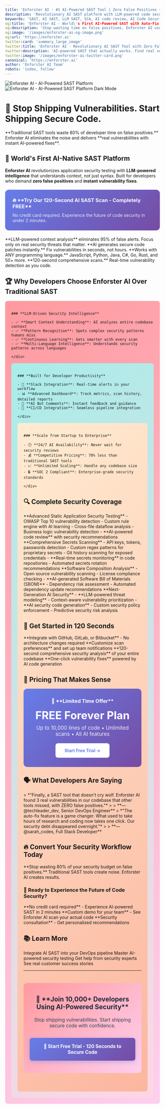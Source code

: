```yaml
---
title: 'Enforster AI - #1 AI-Powered SAST Tool | Zero False Positives + Auto-Fix'
description: 'Revolutionary AI SAST platform with LLM-powered code security, instant vulnerability fixes, SCA analysis, secrets detection, and AI SBOM generation. 120-second scans, zero false positives.'
keywords: 'SAST, AI SAST, LLM SAST, SCA, AI code review, AI Code Security, LLM Code security, LLM Code review, Secrets, AI SBOM, static application security testing, code vulnerability scanner, automated security testing, DevSecOps, shift left security, AI vulnerability detection, code security automation, SAST tools, security code analysis, AI powered security, machine learning code security, intelligent SAST'
og:title: 'Enforster AI - World\'s First AI-Powered SAST with Auto-Fix | Try Free'
og:description: 'Stop wasting time on false positives. Enforster AI uses LLM technology to find real vulnerabilities and fix them instantly. 120-second scans, any language, zero noise.'
og:image: '/images/enforster-ai-og-image.png'
og:url: 'https://enforster.ai'
twitter:card: 'summary_large_image'
twitter:title: 'Enforster AI - Revolutionary AI SAST Tool with Zero False Positives'
twitter:description: 'AI-powered SAST that actually works. Find real vulnerabilities, get instant fixes, eliminate security debt. Free trial - no credit card required.'
twitter:image: '/images/enforster-ai-twitter-card.png'
canonical: 'https://enforster.ai'
author: 'Enforster AI Team'
robots: 'index, follow'
---
```


<img
  className="block dark:hidden"
  src="/images/hero-light.svg"
  alt="Enforster AI - AI-Powered SAST Platform"
/>
<img
  className="hidden dark:block"
  src="/images/hero-dark.svg"
  alt="Enforster AI - AI-Powered SAST Platform Dark Mode"
/>

# 🚀 **Stop Shipping Vulnerabilities. Start Shipping Secure Code.**

<Warning>
**Traditional SAST tools waste 80% of developer time on false positives.** Enforster AI eliminates the noise and delivers **real vulnerabilities with instant AI-powered fixes**.
</Warning>

## 🎯 **World's First AI-Native SAST Platform**

**Enforster AI** revolutionizes application security testing with **LLM-powered intelligence** that understands context, not just syntax. Built for developers who demand **zero false positives** and **instant vulnerability fixes**.

<div style="background: linear-gradient(135deg, #667eea 0%, #764ba2 100%); padding: 24px; border-radius: 12px; color: white; margin: 20px 0;">
  <h3 style="color: white; margin: 0 0 10px 0;">🔥 **Try Our 120-Second AI SAST Scan - Completely FREE**</h3>
  <p style="margin: 0; opacity: 0.9;">No credit card required. Experience the future of code security in under 2 minutes.</p>
</div>

<CardGroup cols={2}>
  <Card
    title="🎯 Zero False Positives"
    icon="shield-check"
    iconType="solid"
    color="#10B981"
    href="/features/accuracy"
  >
    **LLM-powered context analysis** eliminates 95% of false alerts. Focus only on real security threats that matter.
  </Card>
  <Card
    title="⚡ One-Click Auto-Fix"
    icon="magic-wand"
    iconType="solid"
    color="#8B5CF6"
    href="/features/auto-fix"
  >
    **AI generates secure code patches instantly.** Fix vulnerabilities in seconds, not hours.
  </Card>
  <Card
    title="🌐 Universal Language Support"
    icon="code"
    iconType="solid"
    color="#F59E0B"
    href="/features/languages"
  >
    **Works with ANY programming language.** JavaScript, Python, Java, C#, Go, Rust, and 50+ more.
  </Card>
  <Card
    title="⚡ Lightning-Fast Scans"
    icon="bolt"
    iconType="solid"
    color="#EF4444"
    href="/features/real-time"
  >
    **120-second comprehensive scans.** Real-time vulnerability detection as you code.
  </Card>
</CardGroup>

## 🏆 **Why Developers Choose Enforster AI Over Traditional SAST**

<Tabs>
  <Tab title="🤖 AI-Powered Analysis">
    <div style="background: linear-gradient(135deg, #ff9a9e 0%, #fecfef 100%); padding: 20px; border-radius: 8px;">
      
    ### **LLM-Driven Security Intelligence**
    
    - ✅ **Smart Context Understanding**: AI analyzes entire codebase context
    - ✅ **Pattern Recognition**: Spots complex security patterns humans miss  
    - ✅ **Continuous Learning**: Gets smarter with every scan
    - ✅ **Multi-Language Intelligence**: Understands security patterns across languages
    
    </div>
  </Tab>
  <Tab title="🛠️ Developer Experience">
    <div style="background: linear-gradient(135deg, #a8edea 0%, #fed6e3 100%); padding: 20px; border-radius: 8px;">
      
    ### **Built for Developer Productivity**
    
    - 🔔 **Slack Integration**: Real-time alerts in your workflow
    - 📊 **Advanced Dashboard**: Track metrics, scan history, detailed reports
    - 💬 **AI Bot Comments**: Instant feedback and guidance
    - 🔄 **CI/CD Integration**: Seamless pipeline integration
    
    </div>
  </Tab>
  <Tab title="🏢 Enterprise Ready">
    <div style="background: linear-gradient(135deg, #ffecd2 0%, #fcb69f 100%); padding: 20px; border-radius: 8px;">
      
    ### **Scale from Startup to Enterprise**
    
    - 🕒 **24/7 AI Availability**: Never wait for security reviews
    - 💰 **Competitive Pricing**: 70% less than traditional SAST tools
    - 📈 **Unlimited Scaling**: Handle any codebase size
    - 🔒 **SOC 2 Compliant**: Enterprise-grade security standards
    
    </div>
  </Tab>
</Tabs>

## 🔍 **Complete Security Coverage**

<AccordionGroup>
  <Accordion title="🛡️ SAST + AI Code Review" icon="shield-check">
    **Advanced Static Application Security Testing**
    - OWASP Top 10 vulnerability detection
    - Custom rule engine with AI learning
    - Cross-file dataflow analysis  
    - Business logic vulnerability detection
    - **AI-powered code review** with security recommendations
  </Accordion>

  <Accordion title="🔐 Secrets Detection + Management" icon="key">
    **Comprehensive Secrets Scanning**
    - API keys, tokens, passwords detection
    - Custom regex patterns for proprietary secrets
    - Git history scanning for exposed credentials
    - **Real-time secrets monitoring** in code repositories
    - Automated secrets rotation recommendations
  </Accordion>

  <Accordion title="📦 SCA + AI SBOM Generation" icon="cube">
    **Software Composition Analysis**
    - Open source vulnerability scanning
    - License compliance checking
    - **AI-generated Software Bill of Materials (SBOM)**
    - Dependency risk assessment
    - Automated dependency update recommendations
  </Accordion>

  <Accordion title="🤖 LLM Security Analysis" icon="brain">
    **Next-Generation AI Security**
    - **LLM-powered threat modeling**
    - Context-aware vulnerability prioritization
    - **AI security code generation**
    - Custom security policy enforcement
    - Predictive security risk analysis
  </Accordion>
</AccordionGroup>

## 🚀 **Get Started in 120 Seconds**

<Steps>
  <Step title="🔗 Connect Repository" icon="git-branch">
    **Integrate with GitHub, GitLab, or Bitbucket** - No architecture changes required
  </Step>
  <Step title="⚙️ Configure AI Settings" icon="cog">
    **Customize scan preferences** and set up team notifications
  </Step>
  <Step title="🔍 Run AI SAST Scan" icon="magnifying-glass">
    **120-second comprehensive security analysis** of your entire codebase
  </Step>
  <Step title="🛠️ Apply Auto-Fixes" icon="wrench">
    **One-click vulnerability fixes** powered by AI code generation
  </Step>
</Steps>

## 💎 **Pricing That Makes Sense**

<div style="background: linear-gradient(135deg, #667eea 0%, #764ba2 100%); padding: 30px; border-radius: 12px; color: white; text-align: center;">
  <h3 style="color: white; margin: 0 0 15px 0;">🎁 **Limited Time Offer**</h3>
  <h2 style="color: white; margin: 0 0 10px 0; font-size: 2.5em;">FREE Forever Plan</h2>
  <p style="margin: 0 0 20px 0; opacity: 0.9; font-size: 1.2em;">Up to 10,000 lines of code • Unlimited scans • All AI features</p>
  <a href="/signup" style="background: white; color: #667eea; padding: 15px 30px; border-radius: 8px; text-decoration: none; font-weight: bold; display: inline-block;">Start Free Trial →</a>
</div>

## 🗣️ **What Developers Are Saying**

<CardGroup cols={2}>
  <Card title="🚀 Zero False Positives" color="#10B981">
    > *"Finally, a SAST tool that doesn't cry wolf. Enforster AI found 3 real vulnerabilities in our codebase that other tools missed, with ZERO false positives."*
    > 
    > **— @techleader_dev, Senior DevOps Engineer**
  </Card>
  <Card title="⚡ Instant Fixes" color="#8B5CF6">
    > *"The auto-fix feature is a game changer. What used to take hours of research and coding now takes one click. Our security debt disappeared overnight."*
    > 
    > **— @sarah_codes, Full Stack Developer**
  </Card>
</CardGroup>

## 🔥 **Convert Your Security Workflow Today**

<Warning>
**Stop wasting 80% of your security budget on false positives.** Traditional SAST tools create noise. Enforster AI creates results.
</Warning>

### **🎯 Ready to Experience the Future of Code Security?**

<CardGroup cols={3}>
  <Card
    title="🚀 Start Free Trial"
    icon="rocket"
    iconType="solid"
    color="#10B981"
    href="/signup"
  >
    **No credit card required** - Experience AI-powered SAST in 2 minutes
  </Card>
  <Card
    title="📅 Book Demo"
    icon="calendar"
    iconType="solid"
    color="#8B5CF6"
    href="/demo"
  >
    **Custom demo for your team** - See Enforster AI scan your actual code
  </Card>
  <Card
    title="💬 Talk to Expert"
    icon="comments"
    iconType="solid"
    color="#F59E0B"
    href="/contact"
  >
    **Security consultation** - Get personalized recommendations
  </Card>
</CardGroup>

## 📚 **Learn More**

<CardGroup cols={4}>
  <Card
    title="📖 API Reference"
    icon="code"
    iconType="solid"
    href="/api-reference"
  >
    Integrate AI SAST into your DevOps pipeline
  </Card>
  <Card
    title="🎓 Tutorials"
    icon="graduation-cap"
    iconType="solid"
    href="/tutorials"
  >
    Master AI-powered security testing
  </Card>
  <Card
    title="🛟 24/7 Support"
    icon="life-ring"
    iconType="solid"
    href="/support"
  >
    Get help from security experts
  </Card>
  <Card
    title="📊 Case Studies"
    icon="chart-line"
    iconType="solid"
    href="/case-studies"
  >
    See real customer success stories
  </Card>
</CardGroup>

---

<div style="text-align: center; padding: 40px 20px; background: linear-gradient(135deg, #ff9a9e 0%, #fecfef 100%); border-radius: 12px; margin: 40px 0;">
  <h2 style="margin: 0 0 20px 0; color: #1f2937;">🎯 **Join 10,000+ Developers Using AI-Powered Security**</h2>
  <p style="margin: 0 0 30px 0; font-size: 1.1em; color: #374151;">Stop shipping vulnerabilities. Start shipping secure code with confidence.</p>
  <a href="/signup" style="background: linear-gradient(135deg, #667eea 0%, #764ba2 100%); color: white; padding: 18px 40px; border-radius: 8px; text-decoration: none; font-weight: bold; font-size: 1.1em; display: inline-block; box-shadow: 0 4px 15px rgba(102, 126, 234, 0.4);">🚀 Start Free Trial - 120 Seconds to Secure Code</a>
</div>